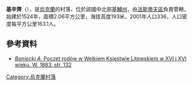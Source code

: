 {{coord|49|59|48|N|29|57|32|E|scale:30000|display=title}}

'''基辛齊'''（{{lang-uk|Кищинці}}），是[[烏克蘭|烏克蘭]]的村落，位於該國中北部[[基輔州|基輔州]]，由[[法斯蒂夫區|法斯蒂夫區]]負責管轄，始建於1524年，面積2.06平方公里，海拔高度193米，2001年人口336，人口密度每平方公里163.1人。

==參考資料==
*[http://ebuw.uw.edu.pl/dlibra/docmetadata?id=47&from=&dirids=1&ver_id=&lp=1&QI=5306844E5C8D94B38F0784F63B838271-5 ''Boniecki A.'' Poczet rodów w Welkiem Księstwie Litewskiem w XVI i XVI wieku. W. 1883. str. 132] {{Wayback|url=http://ebuw.uw.edu.pl/dlibra/docmetadata?id=47&from=&dirids=1&ver_id=&lp=1&QI=5306844E5C8D94B38F0784F63B838271-5 |date=20150711195419 }}{{ref-pl}}

{{Ukraine-geo-stub}}
[[Category:烏克蘭村落|Category:烏克蘭村落]]